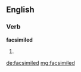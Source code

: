 ==English==

===Verb===
'''facsimiled'''

# {{en-past of|facsimile}}

[[de:facsimiled]]
[[mg:facsimiled]]